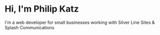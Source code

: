 # Hi, I'm Philip Katz

I'm a web developer for small businesses working with Silver Line Sites & Splash Communications